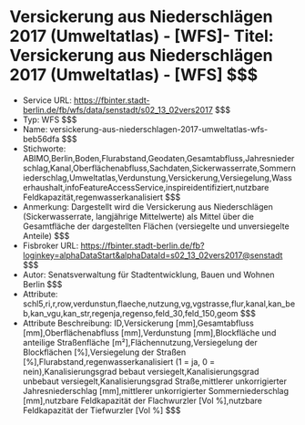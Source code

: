 # Versickerung aus Niederschlägen 2017 (Umweltatlas) - [WFS]- Titel: Versickerung aus Niederschlägen 2017 (Umweltatlas) - [WFS] $$$
- Service URL: https://fbinter.stadt-berlin.de/fb/wfs/data/senstadt/s02_13_02vers2017 $$$
- Typ: WFS $$$
- Name: versickerung-aus-niederschlagen-2017-umweltatlas-wfs-beb56dfa $$$
- Stichworte: ABIMO,Berlin,Boden,Flurabstand,Geodaten,Gesamtabfluss,Jahresniederschlag,Kanal,Oberflächenabfluss,Sachdaten,Sickerwasserrate,Sommerniederschlag,Umweltatlas,Verdunstung,Versickerung,Versiegelung,Wasserhaushalt,infoFeatureAccessService,inspireidentifiziert,nutzbare Feldkapazität,regenwasserkanalisiert $$$
- Anmerkung: Dargestellt wird die Versickerung aus Niederschlägen (Sickerwasserrate, langjährige Mittelwerte) als Mittel über die Gesamtfläche der dargestellten Flächen (versiegelte und unversiegelte Anteile) $$$
- Fisbroker URL: https://fbinter.stadt-berlin.de/fb?loginkey=alphaDataStart&alphaDataId=s02_13_02vers2017@senstadt $$$
- Autor: Senatsverwaltung für Stadtentwicklung, Bauen und Wohnen Berlin $$$
- Attribute: schl5,ri,r,row,verdunstun,flaeche,nutzung,vg,vgstrasse,flur,kanal,kan_beb,kan_vgu,kan_str,regenja,regenso,feld_30,feld_150,geom $$$
- Attribute Beschreibung: ID,Versickerung [mm],Gesamtabfluss [mm],Oberflächenabfluss [mm],Verdunstung [mm],Blockfläche und anteilige Straßenfläche [m²],Flächennutzung,Versiegelung der Blockflächen [%],Versiegelung der Straßen [%],Flurabstand,regenwasserkanalisiert (1 = ja, 0 = nein),Kanalisierungsgrad bebaut versiegelt,Kanalisierungsgrad unbebaut versiegelt,Kanalisierungsgrad Straße,mittlerer unkorrigierter Jahresniederschlag [mm],mittlerer unkorrigierter Sommerniederschlag [mm],nutzbare Feldkapazität der Flachwurzler [Vol %],nutzbare Feldkapazität der Tiefwurzler [Vol %] $$$
